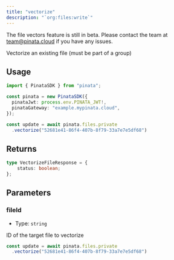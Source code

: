 ```yaml
---
title: "vectorize"
description: "`org:files:write`"
---
```


<Warning>
  The file vectors feature is still in beta. Please contact the team at <a href="mailto:team@pinata.cloud" target="_blank">team@pinata.cloud</a> if you have any issues.
</Warning>

Vectorize an existing file (must be part of a group)

## Usage

```typescript
import { PinataSDK } from "pinata";

const pinata = new PinataSDK({
  pinataJwt: process.env.PINATA_JWT!,
  pinataGateway: "example.mypinata.cloud",
});

const update = await pinata.files.private
  .vectorize("52681e41-86f4-407b-8f79-33a7e7e5df68")
```

## Returns

```typescript
type VectorizeFileResponse = {
	status: boolean;
};
```

## Parameters

### fileId

- Type: `string`

ID of the target file to vectorize

```typescript {2}
const update = await pinata.files.private
  .vectorize("52681e41-86f4-407b-8f79-33a7e7e5df68")
```
